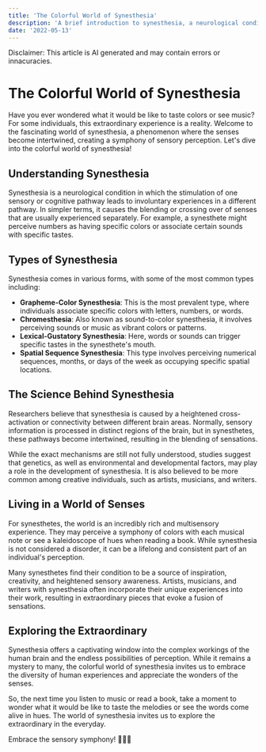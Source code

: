 ```yaml
---
title: 'The Colorful World of Synesthesia'
description: 'A brief introduction to synesthesia, a neurological condition in which the stimulation of one sensory or cognitive pathway leads to involuntary experiences in a different pathway.'
date: '2022-05-13'
---
```


Disclaimer: This article is AI generated and may contain errors or innacuracies.

# The Colorful World of Synesthesia

Have you ever wondered what it would be like to taste colors or see music? For some individuals, this extraordinary experience is a reality. Welcome to the fascinating world of synesthesia, a phenomenon where the senses become intertwined, creating a symphony of sensory perception. Let's dive into the colorful world of synesthesia!

## Understanding Synesthesia

Synesthesia is a neurological condition in which the stimulation of one sensory or cognitive pathway leads to involuntary experiences in a different pathway. In simpler terms, it causes the blending or crossing over of senses that are usually experienced separately. For example, a synesthete might perceive numbers as having specific colors or associate certain sounds with specific tastes.

## Types of Synesthesia

Synesthesia comes in various forms, with some of the most common types including:

- **Grapheme-Color Synesthesia**: This is the most prevalent type, where individuals associate specific colors with letters, numbers, or words.
- **Chromesthesia**: Also known as sound-to-color synesthesia, it involves perceiving sounds or music as vibrant colors or patterns.
- **Lexical-Gustatory Synesthesia**: Here, words or sounds can trigger specific tastes in the synesthete's mouth.
- **Spatial Sequence Synesthesia**: This type involves perceiving numerical sequences, months, or days of the week as occupying specific spatial locations.

## The Science Behind Synesthesia

Researchers believe that synesthesia is caused by a heightened cross-activation or connectivity between different brain areas. Normally, sensory information is processed in distinct regions of the brain, but in synesthetes, these pathways become intertwined, resulting in the blending of sensations.

While the exact mechanisms are still not fully understood, studies suggest that genetics, as well as environmental and developmental factors, may play a role in the development of synesthesia. It is also believed to be more common among creative individuals, such as artists, musicians, and writers.

## Living in a World of Senses

For synesthetes, the world is an incredibly rich and multisensory experience. They may perceive a symphony of colors with each musical note or see a kaleidoscope of hues when reading a book. While synesthesia is not considered a disorder, it can be a lifelong and consistent part of an individual's perception.

Many synesthetes find their condition to be a source of inspiration, creativity, and heightened sensory awareness. Artists, musicians, and writers with synesthesia often incorporate their unique experiences into their work, resulting in extraordinary pieces that evoke a fusion of sensations.

## Exploring the Extraordinary

Synesthesia offers a captivating window into the complex workings of the human brain and the endless possibilities of perception. While it remains a mystery to many, the colorful world of synesthesia invites us to embrace the diversity of human experiences and appreciate the wonders of the senses.

So, the next time you listen to music or read a book, take a moment to wonder what it would be like to taste the melodies or see the words come alive in hues. The world of synesthesia invites us to explore the extraordinary in the everyday.

Embrace the sensory symphony! 🎵🎨🌈

